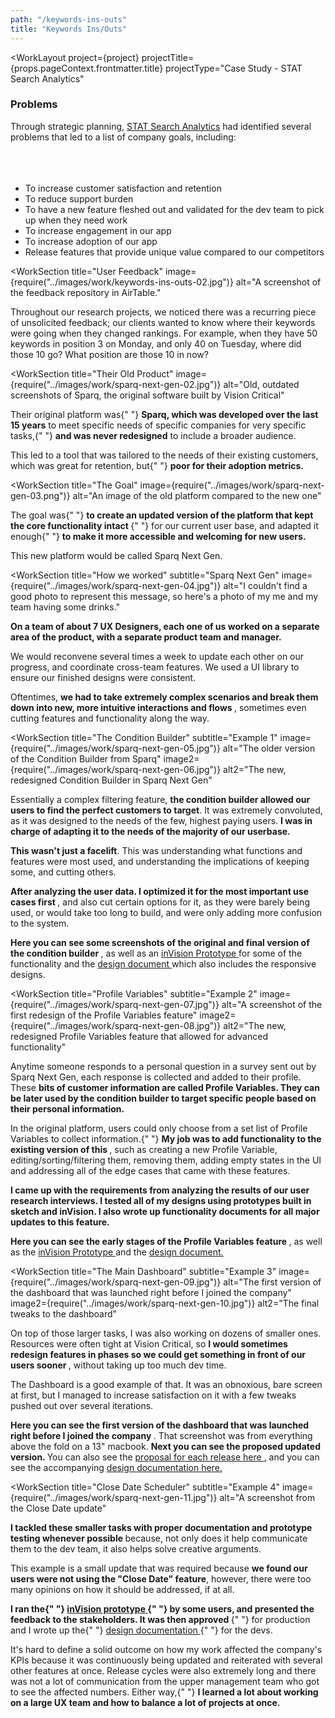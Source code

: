 ```yaml
---
path: "/keywords-ins-outs"
title: "Keywords Ins/Outs"
---
```





<WorkLayout
  project={project}
  projectTitle={props.pageContext.frontmatter.title}
  projectType="Case Study - STAT Search Analytics"
>
<SEO title={props.pageContext.frontmatter.title} />
<WorkIntro>
  <h3>Problems</h3>
  <p>
    Through strategic planning, <a href="https://getstat.com/" target="_blank" rel="noreferrer noopener">STAT Search Analytics</a> had identified several problems that led to a list of company goals, including:
  <br></br>
  <br></br>
  <ul>
    <li>To increase customer satisfaction and retention</li>
    <li>To reduce support burden</li>
    <li>To have a new feature fleshed out and validated for the dev team to pick up when they need work</li>
    <li>To increase engagement in our app</li>
    <li>To increase adoption of our app</li>
    <li>Release features that provide unique value compared to our competitors</li>
  </ul>
  </p>
</WorkIntro>

<WorkSection
  title="User Feedback"
  image={require("../images/work/keywords-ins-outs-02.jpg")}
  alt="A screenshot of the feedback repository in AirTable."
>
  <p>
    Throughout our research projects, we noticed there was a recurring piece of unsolicited feedback; our clients wanted to know where their keywords were going when they changed rankings. For example, when they have 50 keywords in position 3 on Monday, and only 40 on Tuesday, where did those 10 go? What position are those 10 in now?
  </p>
</WorkSection>

<WorkSection
  title="Their Old Product"
  image={require("../images/work/sparq-next-gen-02.jpg")}
  alt="Old, outdated screenshots of Sparq, the original software built by Vision Critical"
>
  <p>
    Their original platform was{" "}
    <strong>Sparq, which was developed over the last 15 years</strong> to meet
    specific needs of specific companies for very specific tasks,{" "}
    <strong>and was never redesigned</strong> to include a broader audience.
  </p>
  <p>
    This led to a tool that was tailored to the needs of their existing
    customers, which was great for retention, but{" "}
    <strong>poor for their adoption metrics.</strong>
  </p>
</WorkSection>

<WorkSection
  title="The Goal"
  image={require("../images/work/sparq-next-gen-03.png")}
  alt="An image of the old platform compared to the new one"
>
  <p>
    The goal was{" "}
    <strong>
      to create an updated version of the platform that kept the core
      functionality intact
    </strong>{" "}
    for our current user base, and adapted it enough{" "}
    <strong>to make it more accessible and welcoming for new users.</strong>
  </p>
  <p>This new platform would be called Sparq Next Gen.</p>
</WorkSection>

<WorkSection
  title="How we worked"
  subtitle="Sparq Next Gen"
  image={require("../images/work/sparq-next-gen-04.jpg")}
  alt="I couldn't find a good photo to represent this message, so here's a photo of my me and my team having some drinks."
>
  <p>
    <strong>
        On a team of about 7 UX Designers, each one of us worked on a separate area of the
        product, with a separate product team and manager.
    </strong>
  </p>

<p>
  We would reconvene several times a week to update each other on our progress,
  and coordinate cross-team features. We used a UI library to ensure our
  finished designs were consistent.
</p>

  <p>
    Oftentimes, <strong>
        we had to take extremely complex scenarios and break them down into new,
        more intuitive interactions and flows
    </strong>, sometimes even cutting features and functionality along the way.
  </p>
</WorkSection>

<WorkSection
  title="The Condition Builder"
  subtitle="Example 1"
  image={require("../images/work/sparq-next-gen-05.jpg")}
  alt="The older version of the Condition Builder from Sparq"
  image2={require("../images/work/sparq-next-gen-06.jpg")}
  alt2="The new, redesigned Condition Builder in Sparq Next Gen"
>
  <p>
    Essentially a complex filtering feature, <strong>the condition builder allowed our users to find the perfect customers to target</strong>. It was extremely convoluted, as it was designed to the needs of the few, highest paying
    users. <strong>I was in charge of adapting it to the needs of the majority of our userbase.</strong>
  </p>

<p>
  <strong>This wasn't just a facelift</strong>. This was understanding what
  functions and features were most used, and understanding the implications of
  keeping some, and cutting others.
</p>

<p>
  <strong>
    After analyzing the user data. I optimized it for the most important use
    cases first
  </strong>
  , and also cut certain options for it, as they were barely being used, or would
  take too long to build, and were only adding more confusion to the system.
</p>

<p>
  <strong>
    Here you can see some screenshots of the original and final version of the
    condition builder
  </strong>
  , as well as an <a
    href="https://invis.io/WV63QOVM2"
    target="_blank"
    rel="noreferrer noopener"
  >
    inVision Prototype
  </a> for some of the functionality and the <a
    href="https://docs.google.com/document/d/1WAYWZpTzK2LQaV4pV_UQGA5kDxvlqq7jMmEPTKN1HyY/edit?usp=sharing"
    target="_blank"
    rel="noreferrer noopener"
  >
    design document
  </a> which also includes the responsive designs.
</p>

</WorkSection>

<WorkSection
  title="Profile Variables"
  subtitle="Example 2"
  image={require("../images/work/sparq-next-gen-07.jpg")}
  alt="A screenshot of the first redesign of the Profile Variables feature"
  image2={require("../images/work/sparq-next-gen-08.jpg")}
  alt2="The new, redesigned Profile Variables feature that allowed for advanced functionality"
>
<p>
  Anytime someone responds to a personal question in a survey sent out by Sparq Next Gen, each
  response is collected and added to their profile. These <strong>bits of customer information are called Profile Variables. They can be later used by the condition builder to target specific people based on their personal information.</strong>
</p>

<p>
  In the original platform, users could only choose from a set list of Profile
  Variables to collect information.{" "}
  <strong>
    My job was to add functionality to the existing version of this
  </strong>
  , such as creating a new Profile Variable, editing/sorting/filtering them, removing
  them, adding empty states in the UI and addressing all of the edge cases that came
  with these features.
</p>

<p>
  <strong>
    I came up with the requirements from analyzing the results of our user
    research interviews. I tested all of my designs using prototypes built in
    sketch and inVision. I also wrote up functionality documents for all major
    updates to this feature.
  </strong>
</p>

<p>
  <strong>
    Here you can see the early stages of the Profile Variables feature
  </strong>
  , as well as the <a
    href="https://invis.io/V25ZZQY7B"
    target="_blank"
    rel="noreferrer noopener"
  >
    inVision Prototype
  </a> and the <a
    href="https://docs.google.com/document/d/1GrEJBw1o2syjunyHndF7zWQvzi9527yLOe5zbWyUNKQ/edit?usp=sharing"
    target="_blank"
    rel="noreferrer noopener"
  >
    design document.
  </a>
</p>

</WorkSection>

<WorkSection
  title="The Main Dashboard"
  subtitle="Example 3"
  image={require("../images/work/sparq-next-gen-09.jpg")}
  alt="The first version of the dashboard that was launched right before I joined the company"
  image2={require("../images/work/sparq-next-gen-10.jpg")}
  alt2="The final tweaks to the dashboard"
>
<p>
  On top of those larger tasks, I was also working on dozens of smaller ones. Resources were
  often tight at Vision Critical, so <strong>
      I would sometimes redesign features in phases so we could get something in front of our
      users sooner
  </strong>
  , without taking up too much dev time.
</p>

<p>
  The Dashboard is a good example of that. It was an obnoxious, bare screen at
  first, but I managed to increase satisfaction on it with a few tweaks pushed
  out over several iterations.
</p>

<p>
  <strong>
    Here you can see the first version of the dashboard that was launched right
    before I joined the company
  </strong>
  . That screenshot was from everything above the fold on a 13" macbook. <strong>
    Next you can see the proposed updated version.
  </strong> You can also see the <a
    href={require("../images/work/sparq-next-gen-99.jpg")}
    target="_blank"
    rel="noreferrer noopener"
  >
    proposal for each release here
  </a>, and you can see the accompanying <a
    href="https://docs.google.com/document/d/1DWQ0-PDKNtIj81p59brabztY3XwB5I4-bc3JaoWFnos/edit?usp=sharing"
    target="_blank"
    rel="noreferrer noopener"
  >
    design documentation here.
  </a>
</p>

</WorkSection>

<WorkSection
  title="Close Date Scheduler"
  subtitle="Example 4"
  image={require("../images/work/sparq-next-gen-11.jpg")}
  alt="A screenshot from the Close Date update"
>
<p>
  <strong>
      I tackled these smaller tasks with proper documentation and prototype testing whenever
      possible
  </strong> because, not only does it help communicate them to the dev team, it also helps solve
  creative arguments.
</p>

<p>
  This example is a small update that was required because
  <strong>we found our users were not using the "Close Date" feature</strong>, however,
  there were too many opinions on how it should be addressed, if at all.
</p>

<p>
  <strong>
    I ran the{" "}
    <a
      href="https://invis.io/K861KLFC6"
      target="_blank"
      rel="noreferrer noopener"
    >
      inVision prototype
    </a>{" "}
    by some users, and presented the feedback to the stakeholders. It was then
    approved
  </strong>{" "}
  for production and I wrote up the{" "}
  <a
    href="https://docs.google.com/document/d/1OU2zLEWUw4nAx3vsHJ_lX16xiptT2Z3lKn2o79DpaU0/edit?usp=sharing"
    target="_blank"
    rel="noreferrer noopener"
  >
    design documentation
  </a>{" "}
  for the devs.
</p>

</WorkSection>

<NextSteps title="Outcome">
  <p>
    It's hard to define a solid outcome on how my work affected the company's
    KPIs because it was continuously being updated and reiterated with several
    other features at once. Release cycles were also extremely long and there
    was not a lot of communication from the upper management team who got to see
    the affected numbers. Either way,{" "}
    <strong>
      I learned a lot about working on a large UX team and how to balance a lot
      of projects at once.
    </strong>
  </p>
</NextSteps>

</WorkLayout>
